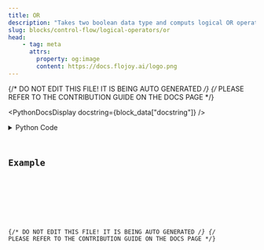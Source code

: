 ```yaml
---
title: OR
description: "Takes two boolean data type and computs logical OR operation on them."
slug: blocks/control-flow/logical-operators/or
head:
    - tag: meta
      attrs:
        property: og:image
        content: https://docs.flojoy.ai/logo.png
---
```


{/* DO NOT EDIT THIS FILE! IT IS BEING AUTO GENERATED */}
{/* PLEASE REFER TO THE CONTRIBUTION GUIDE ON THE DOCS PAGE */}


<PythonDocsDisplay docstring={block_data["docstring"]} />
<details>
<summary>Python Code</summary>



<Code code={pythonCode} lang="py" wrap theme="dracula" />

[Find this Flojoy Block on GitHub](https://github.com/flojoy-ai/blocks/blob/main/blocks/CONTROL_FLOW/LOGICAL_OPERATORS/OR/OR.py)

</details>

## Example


<GetHelpWidget />


<AppDisplay app={app} blockName="OR" client:visible />


<Example />

{/* DO NOT EDIT THIS FILE! IT IS BEING AUTO GENERATED */}
{/* PLEASE REFER TO THE CONTRIBUTION GUIDE ON THE DOCS PAGE */}
